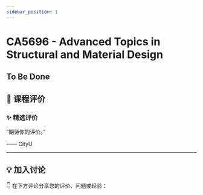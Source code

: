 ```yaml
---
sidebar_position: 1
---
```



# CA5696 - Advanced Topics in Structural and Material Design

## To Be Done

## **💬 课程评价**

### ✨ **精选评价**
<div className={commentStyles.commentBox}>
    <p className={commentStyles.commentText}>
        “期待你的评价。”
    </p>
    <p className={commentStyles.commentAuthor}>—— CityU</p>
</div>

---

## **💡 加入讨论**

👇 在下方评论分享您的评价、问题或经验：
<Utterances />
